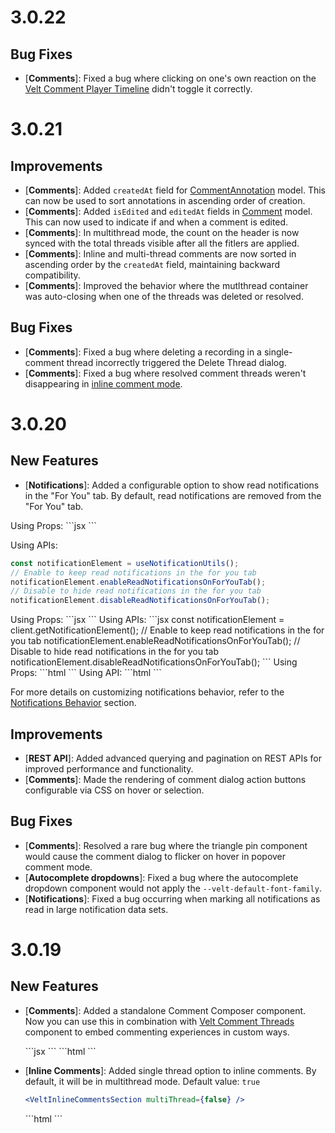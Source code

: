 # 3.0.22

## Bug Fixes
- [**Comments**]: Fixed a bug where clicking on one's own reaction on the [Velt Comment Player Timeline](/async-collaboration/comments/setup/video-player-setup/custom-video-player-setup) didn't toggle it correctly.



# 3.0.21

## Improvements
- [**Comments**]: Added `createdAt` field for [CommentAnnotation](/api-reference/models/CommentAnnotation) model. This can now be used to sort annotations in ascending order of creation.
- [**Comments**]: Added `isEdited` and `editedAt` fields in [Comment](/api-reference/models/Comment) model. This can now used to indicate if and when a comment is edited.
- [**Comments**]: In multithread mode, the count on the header is now synced with the total threads visible after all the fitlers are applied.
- [**Comments**]: Inline and multi-thread comments are now sorted in ascending order by the `createdAt` field, maintaining backward compatibility.
- [**Comments**]: Improved the behavior where the mutlthread container was auto-closing when one of the threads was deleted or resolved.

## Bug Fixes
- [**Comments**]: Fixed a bug where deleting a recording in a single-comment thread incorrectly triggered the Delete Thread dialog.
- [**Comments**]: Fixed a bug where resolved comment threads weren't disappearing in [inline comment mode](/async-collaboration/comments/setup/inline-comments).


# 3.0.20

## New Features
- [**Notifications**]: Added a configurable option to show read notifications in the "For You" tab. By default, read notifications are removed from the "For You" tab.
  
<Tabs>
<Tab title="React / Next.js with Hooks">
Using Props:
```jsx
<VeltNotificationsTool readNotificationsOnForYouTab={true} />
<VeltNotificationsPanel readNotificationsOnForYouTab={true} />
```

Using APIs:
```jsx
const notificationElement = useNotificationUtils();
// Enable to keep read notifications in the for you tab
notificationElement.enableReadNotificationsOnForYouTab();
// Disable to hide read notifications in the for you tab
notificationElement.disableReadNotificationsOnForYouTab();
```
</Tab>

<Tab title="React / Next.js">
Using Props:
```jsx
<VeltNotificationsTool readNotificationsOnForYouTab={true} />
<VeltNotificationsPanel readNotificationsOnForYouTab={true} />
```
Using APIs:
```jsx
const notificationElement = client.getNotificationElement();
// Enable to keep read notifications in the for you tab
notificationElement.enableReadNotificationsOnForYouTab();
// Disable to hide read notifications in the for you tab
notificationElement.disableReadNotificationsOnForYouTab();
```
</Tab>

<Tab title="HTML / Other Frameworks">
Using Props:
```html
<velt-notifications-tool read-notifications-on-for-you-tab="true">
</velt-notifications-tool>
<velt-notifications-panel read-notifications-on-for-you-tab="true">
</velt-notifications-panel>
```
Using API:
```html
<script>
  // Using APIs
  const notificationElement = Velt.getNotificationElement();
  // Enable to keep read notifications in the for you tab
  notificationElement.enableReadNotificationsOnForYouTab();
  // Disable to hide read notifications in the for you tab
  notificationElement.disableReadNotificationsOnForYouTab();
</script>
```
</Tab>
</Tabs>

For more details on customizing notifications behavior, refer to the [Notifications Behavior](/async-collaboration/notifications/customize-behavior) section.
  

## Improvements
- [**REST API**]: Added advanced querying and pagination on REST APIs for improved performance and functionality.
- [**Comments**]: Made the rendering of comment dialog action buttons configurable via CSS on hover or selection.

## Bug Fixes
- [**Comments**]: Resolved a rare bug where the triangle pin component would cause the comment dialog to flicker on hover in popover comment mode.
- [**Autocomplete dropdowns**]: Fixed a bug where the autocomplete dropdown component would not apply the `--velt-default-font-family`.
- [**Notifications**]: Fixed a bug occurring when marking all notifications as read in large notification data sets.




# 3.0.19

## New Features
- [**Comments**]: Added a standalone Comment Composer component. Now you can use this in combination with [Velt Comment Threads](/async-collaboration/comments/build-yourself/comment-thread/overview) component to embed commenting experiences in custom ways.
  
  <Tabs>
  <Tab title="React / Next.js">
  ```jsx
  <VeltCommentComposer />
  ```
  </Tab>

  <Tab title="HTML / Other Frameworks">
  ```html
  <velt-comment-composer></velt-comment-composer>
  ```
  </Tab>
  </Tabs>

- [**Inline Comments**]: Added single thread option to inline comments. By default, it will be in multithread mode.
Default value: `true`
  <Tabs>
  <Tab title="React / Next.js">
  ```jsx
  <VeltInlineCommentsSection multiThread={false} />
  ```
  </Tab>
  <Tab title="HTML / Other Frameworks">
  ```html
  <velt-inline-comments-section multi-thread="false">
  </velt-inline-comments-section>
  ```
  </Tab>
  </Tabs>